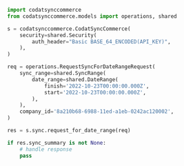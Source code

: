 ```python RequestForDateRange.py
import codatsynccommerce
from codatsynccommerce.models import operations, shared

s = codatsynccommerce.CodatSyncCommerce(
    security=shared.Security(
        auth_header="Basic BASE_64_ENCODED(API_KEY)",
    ),
)

req = operations.RequestSyncForDateRangeRequest(
    sync_range=shared.SyncRange(
        date_range=shared.DateRange(
            finish='2022-10-23T00:00:00.000Z',
            start='2022-10-23T00:00:00.000Z',
        ),
    ),
    company_id='8a210b68-6988-11ed-a1eb-0242ac120002',
)

res = s.sync.request_for_date_range(req)

if res.sync_summary is not None:
    # handle response
    pass
```
